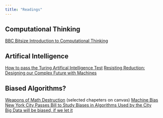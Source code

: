 ```yaml
---
title: "Readings"
---
```


## Computational Thinking

[BBC Bitsize Introduction to Computational Thinking](https://www.bbc.co.uk/education/guides/zp92mp3/revision)

## Artifical Intelligence

[How to pass the Turing Artifical Intelligence Test](https://www.wired.com/2012/06/pass-turing-ai-test/)
[Resisting Reduction: Designing our Complex Future with Machines](https://pubpub.ito.com/pub/resisting-reduction)


## Biased Algorithms?

[Weapons of Math Destruction](https://weaponsofmathdestructionbook.com/) (selected chapeters on canvas)
[Machine Bias](https://www.propublica.org/article/machine-bias-risk-assessments-in-criminal-sentencing)
[New York City Passes Bill to Study Biases in Algorithms Used by the City](https://motherboard.vice.com/en_us/article/xw4xdw/new-york-city-algorithmic-bias-bill-law)
[Big Data will be biased, if we let it](https://towardsdatascience.com/bias-in-big-data-for-the-non-tech-90fc53729025)